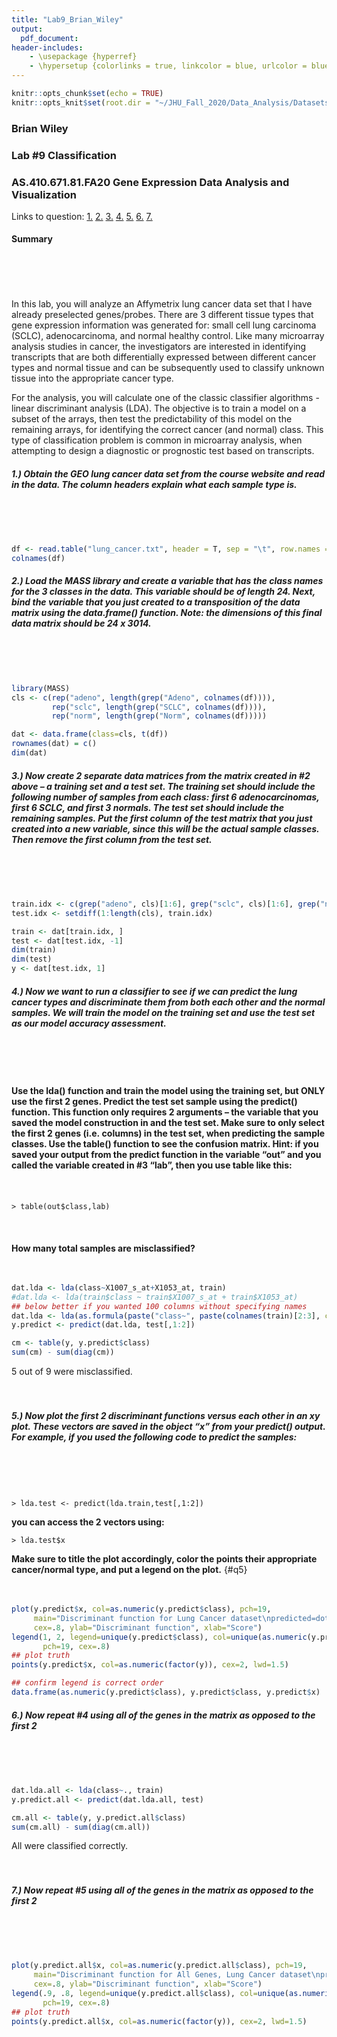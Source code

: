 ```yaml
---
title: "Lab9_Brian_Wiley"
output:
  pdf_document:
header-includes:
    - \usepackage {hyperref}
    - \hypersetup {colorlinks = true, linkcolor = blue, urlcolor = blue}
---
```


```r
knitr::opts_chunk$set(echo = TRUE)
knitr::opts_knit$set(root.dir = "~/JHU_Fall_2020/Data_Analysis/Datasets")
```

### Brian Wiley
### Lab #9 Classification
### AS.410.671.81.FA20 Gene Expression Data Analysis and Visualization
Links to question:  [1.](#q1) [2.](#q2) [3.](#q3) [4.](#q4) [5.](#q5) [6.](#q6) [7.](#7)

#### Summary
<br>  
<br>  
In this lab, you will analyze an Affymetrix lung cancer data set that I have already preselected genes/probes.  There are 3 different tissue types that gene expression information was generated for: small cell lung carcinoma (SCLC), adenocarcinoma, and normal healthy control.  Like many microarray analysis studies in cancer, the investigators are interested in identifying transcripts that are both differentially expressed between different cancer types and normal tissue and can be subsequently used to classify unknown tissue into the appropriate cancer type.

For the analysis, you will calculate one of the classic classifier algorithms - linear discriminant analysis (LDA).  The objective is to train a model on a subset of the arrays, then test the predictability of this model on the remaining arrays, for identifying the correct cancer (and normal) class.  This type of classification problem is common in microarray analysis, when attempting to design a diagnostic or prognostic test based on transcripts.

##### **1.) Obtain the GEO lung cancer data set from the course website and read in the data.  The column headers explain what each sample type is.** {#q1}
<br>  
<br>  
```r
df <- read.table("lung_cancer.txt", header = T, sep = "\t", row.names = 1)
colnames(df)
```

##### **2.) Load the MASS library and create a variable that has the class names for the 3 classes in the data.  This variable should be of length 24.  Next, bind the variable that you just created to a transposition of the data matrix using the data.frame() function.  Note: the dimensions of this final data matrix should be 24 x 3014.** {#q2}
<br>  
<br>  
```r
library(MASS)
cls <- c(rep("adeno", length(grep("Adeno", colnames(df)))),
         rep("sclc", length(grep("SCLC", colnames(df)))),
         rep("norm", length(grep("Norm", colnames(df)))))

dat <- data.frame(class=cls, t(df))
rownames(dat) = c()
dim(dat)
```


##### **3.) Now create 2 separate data matrices from the matrix created in #2 above – a training set and a test set.  The training set should include the following number of samples from each class: first 6 adenocarcinomas, first 6 SCLC, and first 3 normals.  The test set should include the remaining samples.  Put the first column of the test matrix that you just created into a new variable, since this will be the actual sample classes.  Then remove the first column from the test set.** {#q3}
<br>  
<br>  
```r
train.idx <- c(grep("adeno", cls)[1:6], grep("sclc", cls)[1:6], grep("norm", cls)[1:3])
test.idx <- setdiff(1:length(cls), train.idx)

train <- dat[train.idx, ]
test <- dat[test.idx, -1]
dim(train)
dim(test)
y <- dat[test.idx, 1]
```



##### **4.) Now we want to run a classifier to see if we can predict the lung cancer types and discriminate them from both each other and the normal samples.  We will train the model on the training set and use the test set as our model accuracy assessment.** {#q4}
<br>  
<br>  
**Use the lda() function and train the model using the training set, but ONLY use the first 2 genes.  Predict the test set sample using the predict() function.  This function only requires 2 arguments – the variable that you saved the model construction in and the test set.  Make sure to only select the first 2 genes (i.e. columns) in the test set, when predicting the sample classes.  Use the table() function to see the confusion matrix.  Hint: if you saved your output from the predict function in the variable “out” and you called the variable created in #3 “lab”, then you use table like this:**
<br>  
<br>  
`> table(out$class,lab)`
<br>  
<br>  
**How many total samples are misclassified?**
<br>  
<br>  
```r

dat.lda <- lda(class~X1007_s_at+X1053_at, train) 
#dat.lda <- lda(train$class ~ train$X1007_s_at + train$X1053_at)
## below better if you wanted 100 columns without specifying names
dat.lda <- lda(as.formula(paste("class~", paste(colnames(train)[2:3], collapse="+"))), train)
y.predict <- predict(dat.lda, test[,1:2])

cm <- table(y, y.predict$class)
sum(cm) - sum(diag(cm))
```
5 out of 9 were misclassified.
<br>  
<br>  


##### **5.) Now plot the first 2 discriminant functions versus each other in an xy plot.  These vectors are saved in the object “x” from your predict() output.  For example, if you used the following code to predict the samples:** {#q5}
<br>  
<br>  
`> lda.test <- predict(lda.train,test[,1:2])`

**you can access the 2 vectors using:**

`> lda.test$x`

**Make sure to title the plot accordingly, color the points their appropriate cancer/normal type, and put a legend on the plot.** {#q5}
<br>  
<br>  

```r

plot(y.predict$x, col=as.numeric(y.predict$class), pch=19,
     main="Discriminant function for Lung Cancer dataset\npredicted=dots and truth=circles around them",
     cex=.8, ylab="Discriminant function", xlab="Score")
legend(1, 2, legend=unique(y.predict$class), col=unique(as.numeric(y.predict$class)),
       pch=19, cex=.8)
## plot truth
points(y.predict$x, col=as.numeric(factor(y)), cex=2, lwd=1.5)


```
```r
## confirm legend is correct order
data.frame(as.numeric(y.predict$class), y.predict$class, y.predict$x)

```


##### **6.) Now repeat #4 using all of the genes in the matrix as opposed to the first 2** {#q6}
<br>  
<br>  

```r

dat.lda.all <- lda(class~., train) 
y.predict.all <- predict(dat.lda.all, test)

cm.all <- table(y, y.predict.all$class)
sum(cm.all) - sum(diag(cm.all))

```
All were classified correctly.
<br>  
<br>  

##### **7.) Now repeat #5 using all of the genes in the matrix as opposed to the first 2** {#q7}
<br>  
<br>  
```r

plot(y.predict.all$x, col=as.numeric(y.predict.all$class), pch=19,
     main="Discriminant function for All Genes, Lung Cancer dataset\npredicted=dots and truth=circles around them",
     cex=.8, ylab="Discriminant function", xlab="Score")
legend(.9, .8, legend=unique(y.predict.all$class), col=unique(as.numeric(y.predict.all$class)),
       pch=19, cex=.8)
## plot truth
points(y.predict.all$x, col=as.numeric(factor(y)), cex=2, lwd=1.5)


```